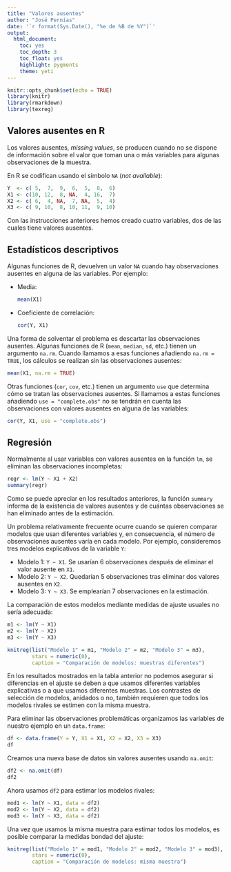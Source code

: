 ```yaml
---
title: "Valores ausentes"
author: "José Pernías"
date: '`r format(Sys.Date(), "%e de %B de %Y")`'
output: 
  html_document: 
    toc: yes
    toc_depth: 3
    toc_float: yes
    highlight: pygments
    theme: yeti
---
```


```r
knitr::opts_chunk$set(echo = TRUE)
library(knitr)
library(rmarkdown)
library(texreg)
```


## Valores ausentes en R

Los valores ausentes, _missing values_, se producen cuando no se dispone de información sobre el valor que toman una o más variables para algunas observaciones de la muestra. 

En R se codifican usando el símbolo `NA` (_not available_):
```r
Y  <- c( 5,  7,  9,  6,  5,  8,  6)
X1 <- c(10, 12,  8, NA,  4, 16,  7)
X2 <- c( 6,  4, NA,  7, NA,  5,  4)
X3 <- c( 9, 10,  8, 10, 11,  9, 10)
```
Con las instrucciones anteriores hemos creado cuatro variables, dos de las cuales tiene valores ausentes.

## Estadísticos descriptivos

Algunas funciones de R, devuelven un valor `NA` cuando hay observaciones ausentes en alguna de las variables. Por ejemplo:

- Media:
  ```r
  mean(X1)
  ```

- Coeficiente de correlación:
  ```r
  cor(Y, X1)
  ```

Una forma de solventar el problema es descartar las observaciones ausentes. Algunas funciones de R (`mean`, `median`, `sd`, etc.) tienen un argumento `na.rm`. Cuando llamamos a esas funciones añadiendo `na.rm = TRUE`, los cálculos se realizan sin las observaciones ausentes: 
```r
mean(X1, na.rm = TRUE)
```

Otras funciones (`cor`, `cov`, etc.) tienen un argumento `use` que determina cómo se tratan las observaciones ausentes. Si llamamos a estas funciones añadiendo `use = "complete.obs"` no se tendrán en cuenta las observaciones con valores ausentes en alguna de las variables:
```r
cor(Y, X1, use = "complete.obs")
```

## Regresión

Normalmente al usar variables con valores ausentes en la función `lm`, se eliminan las observaciones incompletas:
```r
regr <- lm(Y ~ X1 + X2)
summary(regr)
```
Como se puede apreciar en los resultados anteriores, la función `summary` informa de la existencia de valores ausentes y de cuántas observaciones se han eliminado antes de la estimación.

Un problema relativamente frecuente ocurre cuando se quieren comparar modelos que usan diferentes variables y, en consecuencia, el número de observaciones ausentes varía en cada modelo. Por ejemplo, consideremos tres modelos explicativos de la variable `Y`:

- Modelo 1: `Y ~ X1`. Se usarían 6 observaciones después de eliminar el valor ausente en `X1`.
- Modelo 2: `Y ~ X2`. Quedarían 5 observaciones tras eliminar dos valores ausentes en `X2`.
- Modelo 3: `Y ~ X3`. Se emplearían 7 observaciones en la estimación.

La comparación de estos modelos mediante medidas de ajuste usuales no sería adecuada: 
```r
m1 <- lm(Y ~ X1)
m2 <- lm(Y ~ X2)
m3 <- lm(Y ~ X3)

knitreg(list("Modelo 1" = m1, "Modelo 2" = m2, "Modelo 3" = m3),
        stars = numeric(0),
        caption = "Comparación de modelos: muestras diferentes")
```
En los resultados mostrados en la tabla anterior no podemos asegurar si diferencias en el ajuste se deben a que usamos diferentes variables explicativas o a que usamos diferentes muestras. Los contrastes de selección de modelos, anidados o no, también requieren que todos los modelos rivales se estimen con la misma muestra.

Para eliminar las observaciones problemáticas organizamos las variables de nuestro ejemplo en un `data.frame`:
```r
df <- data.frame(Y = Y, X1 = X1, X2 = X2, X3 = X3)
df
```

Creamos una nueva base de datos sin valores ausentes usando `na.omit`:
```r
df2 <- na.omit(df)
df2
```
Ahora usamos `df2` para estimar los modelos rivales:
```r
mod1 <- lm(Y ~ X1, data = df2)
mod2 <- lm(Y ~ X2, data = df2)
mod3 <- lm(Y ~ X3, data = df2)
```

Una vez que usamos la misma muestra para estimar todos los modelos, es posible comparar la medidas bondad del ajuste:
```r
knitreg(list("Modelo 1" = mod1, "Modelo 2" = mod2, "Modelo 3" = mod3), 
        stars = numeric(0),
        caption = "Comparación de modelos: misma muestra")
```


